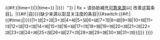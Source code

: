 {{#if:{{Template_error|date={{{3|{{{date|}}}}}}|time={{{time|<noinclude>1976-09-09</noinclude>}}}}}|{{Template_error|template_name=Notability Unreferenced|other_parameter={{{1|}}}|date={{{3|{{{date|}}}}}}|time={{{time|<noinclude>1976-09-09</noinclude>}}}}}
|{{ambox
| name = Notability Unreferenced
| type = content
| image = [[File:Tango-nosources.svg|50px]]
| issue = <!-- {{Unreferenced}}开始 -->'''此{{{1|条目}}}也许具备[[Wikipedia:关注度|关注度]]，但需要[[Wikipedia:列明来源|可靠的来源]]'''来加以彰显。{{#if:{{{date|}}}{{{time|}}}|<small>''（{{{date|{{#time:Y年Fj日|{{{time}}}}}}}}）''</small>}}
| fix = 请协助補充[[Wikipedia:可靠来源|可靠来源]]以[{{fullurl:{{FULLPAGENAME}}|action=edit}} 改善这篇条目]。{{namespace||[[Category:{{#if:{{{time|}}}|自{{#time:Y年n月|{{{time}}}}}|{{#if:{{{date|}}}|自{{{date}}}}}}}缺少来源以彰显关注度的条目|{{#switch:{{#if:{{{time|}}}|{{#time:j|{{{time}}}}}}}|1=㏠|2=㏡|3=㏢|4=㏣|5=㏤|6=㏥|7=㏦|8=㏧|9=㏨|10=㏩|11=㏪|12=㏫|13=㏬|14=㏭|15=㏮|16=㏯|17=㏰|18=㏱|19=㏲|20=㏳|21=㏴|22=㏵|23=㏶|24=㏷|25=㏸|26=㏹|27=㏺|28=㏻|29=㏼|30=㏽|31=㏾}}{{PAGENAME}}]]}}<!-- 结束{{unreferenced}} -->
}}}}<noinclude>
{{Documentation}}
</noinclude>